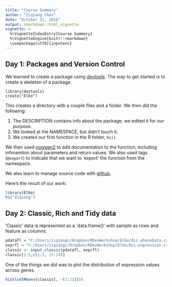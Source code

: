 ```yaml
---
title: "Course Summary"
author: "Ziqiang Chen"
date: "October 21, 2016"
output: rmarkdown::html_vignette
vignette: >
  %\VignetteIndexEntry{Course Summary}
  %\VignetteEngine{knitr::rmarkdown}
  \usepackage[utf8]{inputenc}
---
```


## Day 1: Packages and Version Control

We learned to create a package using [devtools][1]. The way to get started is
to create a skeleton of a package.

```
library(devtools)
create("Elbo")
```

This creates a directory with a couple files and a folder.
We then did the following:

1. The DESCRIPTION contains info about the package; we edited it for our purpose.
2. We looked at the NAMESPACE, but didn't touch it.
3. We created our first function in the R folder, `hi()`.

We then used [roxygen2][] to add documentation to the function, 
including inforamtion about parameters and return values.
We also used tags (`@export`) to indicate that we want to 'export' the function
from the namespace.

We also learn to manage source code with [github][].

Here's the result of our work:

```r
library(Elbo)
hi("Ziqiang")
```


## Day 2: Classic, Rich and Tidy data

'Classic' data is represented as a `data.frame()' with sample as rows 
and feature as columns.

```r
pdatafl = "C:/Users/ziqiangc/Dropbox/RDevWorkshop/Elbo/ALL-phenoData.csv"
exprfl = "C:/Users/ziqiangc/Dropbox/RDevWorkshop/Elbo/ALL-expression.csv"
classic <- input_classic(pdatafl, exprfl)
classic[1:5,c(1:3, 22:24)]
```

One of the things we did was to plot the distribution of expression values across genes.
```r
hist(colMeans(classic[, -(1:22)]))

```


[1]: https://cran.r-project.org/package=devtools
[roxygen2]: https://cran.r-project.org/package=roxygen2
[github]: https://github.com/


